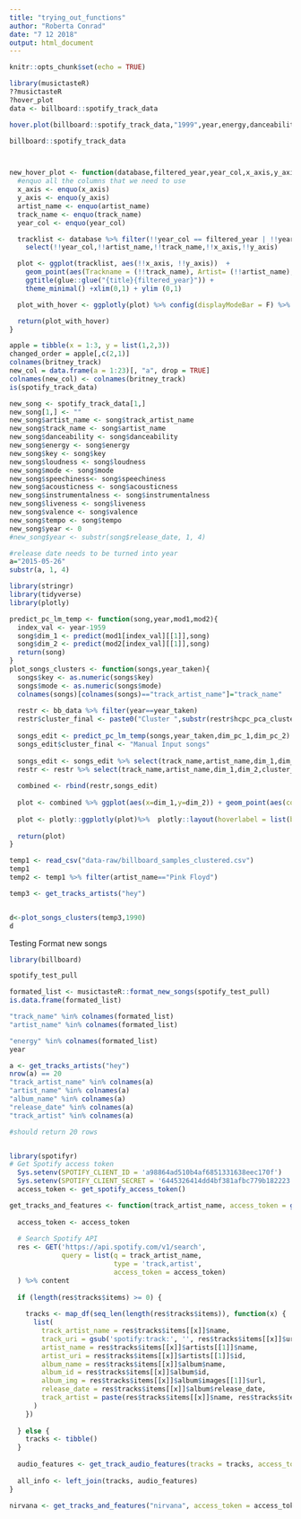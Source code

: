 ```yaml
---
title: "trying_out_functions"
author: "Roberta Conrad"
date: "7 12 2018"
output: html_document
---
```


```r
knitr::opts_chunk$set(echo = TRUE)
```


```r
library(musictasteR)
??musictasteR
?hover_plot
data <- billboard::spotify_track_data

hover.plot(billboard::spotify_track_data,"1999",year,energy,danceability,track_name,artist_name,"Charts")

billboard::spotify_track_data



new_hover_plot <- function(database,filtered_year,year_col,x_axis,y_axis,track_name = track_name, artist_name = artist_name,title="Billboard Top 100 musical charts of "){
  #enquo all the columns that we need to use
  x_axis <- enquo(x_axis)
  y_axis <- enquo(y_axis)
  artist_name <- enquo(artist_name)
  track_name <- enquo(track_name)
  year_col <- enquo(year_col)

  tracklist <- database %>% filter(!!year_col == filtered_year | !!year_col == "0" ) %>%
    select(!!year_col,!!artist_name,!!track_name,!!x_axis,!!y_axis)

  plot <- ggplot(tracklist, aes(!!x_axis, !!y_axis))  +
    geom_point(aes(Trackname = (!!track_name), Artist= (!!artist_name), size = 0.1),alpha = 1/2) +
    ggtitle(glue::glue("{title}{filtered_year}")) +
    theme_minimal() +xlim(0,1) + ylim (0,1)

  plot_with_hover <- ggplotly(plot) %>% config(displayModeBar = F) %>% layout(xaxis=list(fixedrange=TRUE)) %>% layout(yaxis=list(fixedrange=TRUE)) %>%  layout(hoverlabel = list(bgcolor = "white",font = list(family = "sans serif",size = 12, color = "black")))

  return(plot_with_hover)
}

```


```r
apple = tibble(x = 1:3, y = list(1,2,3))
changed_order = apple[,c(2,1)]
colnames(britney_track)
new_col = data.frame(a = 1:23)[, "a", drop = TRUE]
colnames(new_col) <- colnames(britney_track)
is(spotify_track_data)

new_song <- spotify_track_data[1,]
new_song[1,] <- ""
new_song$artist_name <- song$track_artist_name
new_song$track_name <- song$artist_name
new_song$danceability <- song$danceability
new_song$energy <- song$energy
new_song$key <- song$key
new_song$loudness <- song$loudness
new_song$mode <- song$mode
new_song$speechiness<- song$speechiness
new_song$acousticness <- song$acousticness
new_song$instrumentalness <- song$instrumentalness
new_song$liveness <- song$liveness
new_song$valence <- song$valence
new_song$tempo <- song$tempo
new_song$year <- 0
#new_song$year <- substr(song$release_date, 1, 4)

#release date needs to be turned into year
a="2015-05-26"
substr(a, 1, 4)
```



```r
library(stringr)
library(tidyverse)
library(plotly)
```

```r
predict_pc_lm_temp <- function(song,year,mod1,mod2){
  index_val <- year-1959
  song$dim_1 <- predict(mod1[index_val][[1]],song)
  song$dim_2 <- predict(mod2[index_val][[1]],song)
  return(song)
}
plot_songs_clusters <- function(songs,year_taken){
  songs$key <- as.numeric(songs$key)
  songs$mode <- as.numeric(songs$mode)
  colnames(songs)[colnames(songs)=="track_artist_name"]="track_name"
  
  restr <- bb_data %>% filter(year==year_taken)
  restr$cluster_final <- paste0("Cluster ",substr(restr$hcpc_pca_cluster,6,7))
  
  songs_edit <- predict_pc_lm_temp(songs,year_taken,dim_pc_1,dim_pc_2)
  songs_edit$cluster_final <- "Manual Input songs"
  
  songs_edit <- songs_edit %>% select(track_name,artist_name,dim_1,dim_2,cluster_final)
  restr <- restr %>% select(track_name,artist_name,dim_1,dim_2,cluster_final)
  
  combined <- rbind(restr,songs_edit)
  
  plot <- combined %>% ggplot(aes(x=dim_1,y=dim_2)) + geom_point(aes(col=cluster_final)) + scale_fill_manual(name="Clusters",values = c("Cluster 1"="#00b5ed","Cluster 2"="#f9776d","Cluster 3"="#a587ff","Manual Input songs"="#00c193")) +xlab("First Dimension")+ylab("Second Dimension")
  
  plot <- plotly::ggplotly(plot)%>%  plotly::layout(hoverlabel = list(bgcolor = "#ebebeb",font = list(family = "Arial", size = 12, color = "black"))) %>% plotly::config(displayModeBar = F)
  
  return(plot)
}
```

```r
temp1 <- read_csv("data-raw/billboard_samples_clustered.csv")
temp1
temp2 <- temp1 %>% filter(artist_name=="Pink Floyd")

temp3 <- get_tracks_artists("hey")


d<-plot_songs_clusters(temp3,1990)
d
```

Testing Format new songs
```r

library(billboard)

spotify_test_pull

formated_list <- musictasteR::format_new_songs(spotify_test_pull)
is.data.frame(formated_list)

"track_name" %in% colnames(formated_list)
"artist_name" %in% colnames(formated_list)

"energy" %in% colnames(formated_list)
year
```

```r
a <- get_tracks_artists("hey")
nrow(a) == 20
"track_artist_name" %in% colnames(a)
"artist_name" %in% colnames(a)
"album_name" %in% colnames(a)
"release_date" %in% colnames(a)
"track_artist" %in% colnames(a)

#should return 20 rows 



```


```r
library(spotifyr)
# Get Spotify access token
  Sys.setenv(SPOTIFY_CLIENT_ID = 'a98864ad510b4af6851331638eec170f')
  Sys.setenv(SPOTIFY_CLIENT_SECRET = '6445326414dd4bf381afbc779b182223')
  access_token <- get_spotify_access_token()

get_tracks_and_features <- function(track_artist_name, access_token = get_spotify_access_token()) {
  
  access_token <- access_token
  
  # Search Spotify API
  res <- GET('https://api.spotify.com/v1/search',
             query = list(q = track_artist_name,
                          type = 'track,artist',
                          access_token = access_token)
  ) %>% content
  
  if (length(res$tracks$items) >= 0) {
    
    tracks <- map_df(seq_len(length(res$tracks$items)), function(x) {
      list(
        track_artist_name = res$tracks$items[[x]]$name,
        track_uri = gsub('spotify:track:', '', res$tracks$items[[x]]$uri),
        artist_name = res$tracks$items[[x]]$artists[[1]]$name,
        artist_uri = res$tracks$items[[x]]$artists[[1]]$id,
        album_name = res$tracks$items[[x]]$album$name,
        album_id = res$tracks$items[[x]]$album$id,
        album_img = res$tracks$items[[x]]$album$images[[1]]$url,
        release_date = res$tracks$items[[x]]$album$release_date,
        track_artist = paste(res$tracks$items[[x]]$name, res$tracks$items[[x]]$artists[[1]]$name, sep = " - ") # Track and artist name combined
      )
    })
    
  } else {
    tracks <- tibble()
  }
  
  audio_features <- get_track_audio_features(tracks = tracks, access_token = access_token)
  
  all_info <- left_join(tracks, audio_features)
}

nirvana <- get_tracks_and_features("nirvana", access_token = access_token)
```

